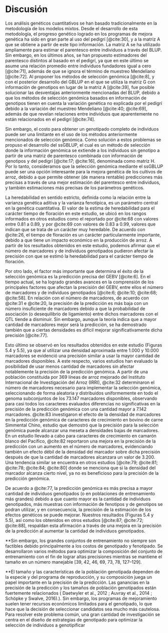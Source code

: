 
<!-- Para renderizar: bookdown::render_book("index.Rmd", "bookdown::pdf_book") -->

# Discusión

Los análisis genéticos cuantitativos se han basado tradicionalmente en la metodología de los modelos mixtos. Desde el desarrollo de esta metodología, el progreso genético logrado en los programas de mejora genética ha sido en gran parte al uso del pedigrí [@cite:30], y a la matriz A que se obtiene a partir de este tipo información. La matriz A se ha utilizado ampliamente para estimar el parentesco <!--(o covarianza genética)--> entre individuos a través del BLUP. Sin embargo, en los últimos años, se han propuesto estimadores del parentesco distintos al basado en el pedigrí, ya que en este último se asume una relación promedio entre individuos fundadores igual a cero [@cite:71], además de que se ignora el término de muestreo Mendeliano [@cite:72]. <!--Por otro lado, a pesar del interés que en su momento hubo en el uso del pedigrí para la mejora genética de animales, el uso de este tipo de información en plantas no fue relevante [@cite:63].--> Al proponer los métodos de selección genómica [@cite:8], y con el posterior desarrollo del GBLUP en el que se utiliza la matriz G con información de genotipos en lugar de la matriz A [@cite:39], fue posible solucionar las desventajas anteriormente mencionadas del BLUP, debido a que los métodos de selección genómica basados en información de genotipos tienen en cuenta la variación genética no explicada por el pedigrí debido a la variación del muestreo Mendeliano [@cite:40; @cite:69], además de que revelan relaciones entre individuos que aparentemente no están relacionados en el pedigrí [@cite:74].

<!--A partir del estudio de @cite:73, en el que se propuso incorporar información de genotipos en el BLUP, @cite:8 plantearon los métodos de selección genómica. Siguiendo las consideraciones precedentes, @cite:39 desarrollo el GBLUP, el cual es un método de selección genómica que consiste en resolver un modelo mixto utilizando la matriz G en lugar de la matriz A. En relación con lo anterior, algunos estudios han informado la superioridad de los métodos de selección genómica sobre el BLUP en animales [@cite:75] y en plantas [@cite:68; @cite:20; @cite:11]. Esto último debido a que los métodos de selección genómica basados en información de genotipos tienen en cuenta la variación genética no explicada por el pedigrí debido a la variación del muestreo Mendeliano [@cite:40; @cite:69], además de que revelan relaciones entre individuos que aparentemente no están relacionados en el pedigrí [@cite:74].--><!-- Se ha demostrado también el uso potencial de los métodos de selección genómica para la mejora genética de los cultivos de arroz a través de estudios de simulación [@cite:60].-->

Sin embargo, el costo para obtener un genotipado completo de individuos puede ser una limitante en el uso de los métodos anteriormente mencionados de selección genómica<!--[@cite:19; @cite:72; @cite:76], además que para su implementación se recomienda utilizar información de individuos sin genotipo y con genotipo en el mismo análisis de datos como forma de eliminar el sesgo asociado con la dependencia en el uso de individuos genotipados [@cite:72]-->. Como solución a estos problemas se propuso el desarrollo del ssGBLUP, el cual es un método de selección donde la información genómica se extiende a los individuos sin genotipo a partir de una matriz de parentesco combinada con información de genotipos y del pedigrí [@cite:17; @cite:16], denominada como matriz H. Por lo tanto, consideramos que la selección genómica mediante el ssGBLUP puede ser una opción interesante para la mejora genética de los cultivos de arroz, debido a que permite obtener (de manera rentable) predicciones más precisas a través de una mejor estimación del parentesco entre individuos, y también estimaciones más precisas de los parámetros genéticos<!---->.

La heredabilidad en sentido estricto, definida como la relación entre la varianza genética aditiva y la varianza fenotípica, es un parámetro central en la genética cuantitativa. <!--Hasta donde sabemos, la heredabilidad de caracteres de relevancia económica en arroz no llego a ser estimada de forma tradicional mediante el uso de información de pedigrí, debido a que el uso de este tipo de información no era relevante [@cite:63].--> El valor de la estima de heredabilidad para el carácter tiempo de floración en este estudio, se ubicó en los rangos informados en otros estudios como el reportado por @cite:68 con valores entre 0.81 a 0.89, y por @cite:69 con valores de 0.83 a 0.99, valores que indican que se trata de un carácter muy heredable. De acuerdo con @cite:26, el tiempo de floración es un carácter particularmente importante, debido a que tiene un impacto económico en la producción de arroz. A partir de los resultados obtenidos en este estudio, podemos afirmar que el número de marcadores y de individuos genotipados pudieron afectar la precisión con que se estimó la heredabilidad para el carácter tiempo de floración.

Por otro lado, el factor más importante que determina el éxito de la selección genómica es la predicción precisa del GEBV [@cite:6]. <!--Según @cite:69, la evaluación de la precisión se considera un requisito previo que permite comprender el potencial de un conjunto de datos para la predicción genómica. -->En el tiempo actual, se ha logrado grandes avances en la comprensión de los principales factores que afectan la precisión del GEBV, entre ellos el número de marcadores y de individuos genotipados [@cite:6; @cite:10; @cite:68; @cite:58]. En relación con el número de marcadores, de acuerdo con @cite:31 e @cite:20, la precisión de la predicción es más baja con un número insuficiente de marcadores debido a que la probabilidad de asociación (o desequilibrio de ligamiento) entre dichos marcadores con el QTL tiende a disminuir. Sin embargo, aunque la teoría indica que a mayor cantidad de marcadores mejor será la predicción, se ha demostrado también que a ciertas densidades es difícil mejorar significativamente dicha precisión [@cite:77].

Esto último se observó en los resultados obtenidos en este estudio (Figuras 5.4 y 5.5), ya que al utilizar una densidad aproximada entre 1.000 y 10.000 marcadores se evidenció una precisión similar a usar la mayor cantidad de marcadores disponibles. A este respecto, varios estudios han evaluado la posibilidad de usar menos cantidad de marcadores sin afectar notablemente la precisión de la predicción genómica. A partir de una población constituida por 369 líneas de arroz mejorado del Instituto Internacional de Investigación del Arroz (IRRI), @cite:32 determinaron el número de marcadores necesario para implementar la selección genómica, seleccionando de forma aleatoria y distribuidos uniformemente en todo el genoma subconjuntos de los 73.147 marcadores disponibles, observando para casi todos los caracteres evaluados diferencias no significativas en la precisión de la predicción genómica con una cantidad mayor a 7.142 marcadores. @cite:83 investigaron el efecto de la densidad de marcadores en la predicción genómica de caracteres de crecimiento en bovino de carne Simmental Chino, estudio que demostró que la precisión para la selección genómica puede alcanzar una meseta a densidades bajas de marcadores. En un estudio llevado a cabo para caracteres de crecimiento en camarón blanco del Pacífico, @cite:82 reportaron una mejora en la precisión de la predicción con un aumento en el número de marcadores, evidenciando también un efecto débil de la densidad del marcador sobre dicha precisión después de que la cantidad de marcadores alcanzara un valor de 3.200. Una tendencia similar se encuentra en otros estudios [@cite:79; @cite:81; @cite:78; @cite:84; @cite:80] donde se menciona que si la densidad del marcador alcanza cierto nivel, ya no es beneficioso para la precisión de la predicción genómica.

<!--Como consecuencia de lo anterior, durante los últimos años se han propuesto diferentes metodologías que permiten identificar y seleccionar subconjuntos de marcadores con asociación directa con el QTL. @cite:85, sugirieron el uso de tres métodos de aprendizaje automático (Random Forests, Gradient Boosting Machine y Extreme Gradient Method) en la identificación de subconjuntos de marcadores para la predicción genómica. Utilizando información de 38.082 marcadores y del fenotipo peso corporal en bovinos Brahman, estos autores demostraron que los métodos de aprendizaje automático eran métodos eficientes para identificar subconjuntos de SNP con asociación directa a genes que pueden afectar dicho carácter de crecimiento, demostrando también que la precisión de la predicción genómica a partir de los 3.000 marcadores identificados utilizando estos métodos era similar a la precisión obtenida en base al total de 38.082 marcadores. En otros estudios [@cite:86; @cite:84] se ha mencionado también los beneficios de identificar y seleccionar subconjuntos de marcadores para reducir el costo del genotipado mientras se mantiene la capacidad predictiva a un nivel razonable.--><!-- NOTA: la eliminación de los marcadores que presentan un efecto pequeño es una buena estrategia que tiene el potencial de construir un chip SNP de baja densidad específico del rasgo y reducir los costos de genotipado en los programas de mejoramiento. Es posible seleccionar los marcadores más informativos para mejorar la precisión y construir una matriz de bajo costo para implementar la selección genómica en programas de mejoramiento basados en un panel de alta densidad. -->

De acuerdo a @cite:77, la predicción genómica es más precisa a mayor cantidad de individuos genotipados (o en poblaciones de entrenamiento más grandes) debido a que cuanto mayor es la cantidad de individuos genotipados, más muestras con información de fenotipos y de genotipos se podran utilizar, y en consecuencia, la precisión de la estimación de los efectos genéticos se puede mejorar. Nuestros resultados (Figuras 5.4 y 5.5), así como los obtenidos en otros estudios [@cite:87; @cite:72; @cite:88], respaldan esta afirmación a través de una mejora en la precisión de la predicción al aumentar la cantidad de individuos genotipados. 

**Sin embargo, los grandes conjuntos de entrenamiento no siempre son factibles debido principalmente a los costos de genotipado y fenotipado. Se desarrollaron varios métodos para optimizar la composición del conjunto de entrenamiento con el fin de lograr altas precisiones mientras se mantiene el tamaño en un número manejable [39, 42, 46, 69, 73, 78, 127–129].


**El tamaño y las características de la población genotipada dependen de la especie y del programa de reproducción, y su composición juega un papel importante en la precisión de la predicción. Las ganancias en la precisión de la predicción y los tamaños de población genotipados están fuertemente relacionados ( Daetwyler et al., 2012 ; Auvray et al., 2014 ; Schöpke y Swalve, 2016).). Sin embargo, los programas de mejoramiento suelen tener recursos económicos limitados para el genotipado, lo que hace que la decisión de seleccionar candidatos sea mucho más cautelosa. Para resolver este problema común, una gran cantidad de investigación se centra en el diseño de estrategias de genotipado para optimizar la selección de individuos a genotipificar


<!--
Las características de la TP que afectan la PA de las predicciones genómicas incluyen su tamaño, su estructura y su relación con la CP. En los experimentos de predicción basados en validación cruzada que revisamos, el tamaño del TP fue de alrededor de cuatro quintos del número total de entradas disponibles, que varió de 110 a 575. El tamaño resultante del TP fue muy inferior el valor teórico de 1500 para un Ne de 50. De hecho, como informan Grenier et al. (2015), el Ne superior a 50 se puede observar en una población de base genética bastante limitada. Estos pequeños tamaños de la TP son probablemente una de las causas de la baja PA de predicción genómica observada en todos los estudios, incluso para rasgos fenotípicos de alta heredabilidad, como los días a floración (Cuadro 15.1). 

--

Varios estudios han demostrado que la precisión de las predicciones está influenciada por el tamaño de la población de entrenamiento. Es muy importante que los mejoradores determinen el número de líneas que se van a genotipar y fenotipar para establecer un conjunto de datos de entrenamiento adecuado, porque la configuración de los primeros datos de entrenamiento suele ser una gran inversión. En un estudio de cebada de primavera, Nielsen et al. [18] observaron una precisión reducida de GS como resultado de la reducción del conjunto de datos de entrenamiento y, además, las precisiones parecían menos estables con rondas de CV que mostraban una mayor variación en la precisión para un conjunto de datos de entrenamiento pequeño. Cericola et al. [19] encontró un aumento en la precisión de la predicción con el aumento del tamaño de la población de entrenamiento, alcanzando una meseta en ~ 700 líneas que consisten en líneas de trigo de hermanos completos, medios hermanos y menos relacionadas de 3 ciclos de mejoramiento consecutivos. Sin embargo, se encontró que el tamaño óptimo del conjunto de entrenamiento era mayor en un estudio realizado por Norman et al. [20] utilizando tamaños de conjuntos de entrenamiento que varían de 250 a 8300 líneas con diferentes relaciones. Meuwissen [21] también observó un aumento en la precisión de la predicción como resultado del aumento del tamaño de la población de entrenamiento utilizando individuos relacionados de forma lejana.

--

**Por lo general, un gran conjunto de entrenamiento puede mejorar la precisión de la predicción, porque cuanto mayor sea el conjunto de entrenamiento, más muestras con información fenotípica y genotípica se pueden utilizar y, por lo tanto, la precisión de la estimación de los efectos genéticos se puede mejorar en consecuencia [ 5 ], especialmente para rasgos con baja heredabilidad [ 74 ]

--

En general, a medida que aumenta el tamaño de la muestra, la precisión de la predicción aumenta, aunque es fundamental considerar otros factores que influyen. Un aumento en el TP de una población de trigo biparental (TP que comprende 96, 48 y 96) [19] y un programa de mejoramiento de trigo multifamiliar (TP que comprende 96, 192 y 256) [20] resultó en un aumento en el precisión de la predicción.

--

Una vez que se ha definido el punto de entrada de la predicción genómica en el esquema de mejoramiento, el diseño del conjunto de entrenamiento es el primer paso hacia la implementación de la selección genómica. Se deben hacer tres elecciones principales con respecto al conjunto de entrenamiento: su composición y tamaño, su fenotipado y su genotipado. El criador debe encontrar un equilibrio entre estos tres aspectos para optimizar el conjunto de entrenamiento de acuerdo con los recursos disponibles. Una forma sencilla para que la mayoría de los programas de mejoramiento comiencen es comenzar a genotipificar cada línea que ingresa a la prueba de rendimiento. A partir de ahí, esos conjuntos de datos se pueden optimizar empíricamente para aumentar la precisión de la predicción.

**Es bien sabido que la precisión aumenta con el tamaño del conjunto de entrenamiento. Los estudios teóricos [122-124] y empíricos [65, 125, 126] sugieren que el tamaño del conjunto de entrenamiento debe maximizarse cuando se trata de rasgos complejos. Sin embargo, los grandes conjuntos de entrenamiento no siempre son factibles debido principalmente a los costos de genotipado y fenotipado. Se desarrollaron varios métodos para optimizar la composición del conjunto de entrenamiento con el fin de lograr altas precisiones mientras se mantiene el tamaño en un número manejable [39, 42, 46, 69, 73, 78, 127–129]. Todos estos métodos utilizan las relaciones genéticas aditivas (generalmente basadas en datos de marcadores) para muestrear de manera óptima un conjunto de genotipos representativos. Un aspecto clave de la optimización del conjunto de entrenamiento es la definición del conjunto predicho (candidatos de selección). De hecho, las estrechas relaciones genéticas entre el conjunto de entrenamiento y los candidatos de selección son clave para maximizar la precisión de la predicción [130, 131]. Por lo tanto, la mayoría de los métodos de optimización están considerando conjuntamente los genotipos que compondrán el entrenamiento y los conjuntos pronosticados para calcular directamente los criterios basados en la relación (el promedio de los coeficientes de relación entre el conjunto de entrenamiento y el conjunto pronosticado [128, 132]) o para estimar criterios basados en la teoría de modelos mixtos (la varianza del error de predicción, el coeficiente de determinación o la precisión esperada [39, 78, 127]). En los casos en que el entrenamiento y los conjuntos pronosticados provienen de la misma población (p. ej., candidatos de selección de la misma cohorte) o la información sobre los individuos predichos aún no está disponible (p. ej., descendencia), se han desarrollado métodos de optimización para minimizar las relaciones genéticas. entre individuos del conjunto de entrenamiento [46, 73]. Dependiendo de la disponibilidad de datos y los objetivos de predicción, el criador puede elegir entre estos métodos de optimización para dar forma al conjunto de entrenamiento y actualizarlo cuando sea necesario predecir candidatos de selección de un nuevo ciclo.
-->
